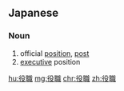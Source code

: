 ==Japanese==
{{ja-kanjitab|やく|しょく|yomi=on}}

===Noun===
{{ja-noun|やくしょく}}

# official [[position]], [[post]]
# [[executive]] position

[[hu:役職]]
[[mg:役職]]
[[chr:役職]]
[[zh:役職]]
